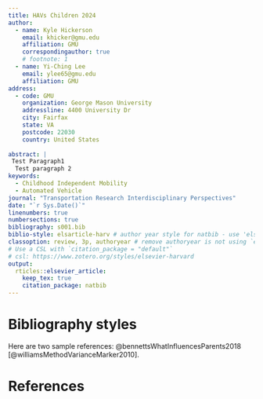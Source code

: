 ```yaml
---
title: HAVs Children 2024
author:
  - name: Kyle Hickerson
    email: khicker@gmu.edu
    affiliation: GMU
    correspondingauthor: true
    # footnote: 1
  - name: Yi-Ching Lee
    email: ylee65@gmu.edu
    affiliation: GMU
address:
  - code: GMU
    organization: George Mason University
    addressline: 4400 University Dr
    city: Fairfax
    state: VA
    postcode: 22030
    country: United States
    
abstract: |
 Test Paragraph1
  Test paragraph 2
keywords: 
  - Childhood Independent Mobility
  - Automated Vehicle
journal: "Transportation Research Interdisciplinary Perspectives"
date: "`r Sys.Date()`"
linenumbers: true
numbersections: true
bibliography: s001.bib
biblio-style: elsarticle-harv # author year style for natbib - use 'elsarticle-num' or 'elsarticle-num-names' for numbered scheme
classoption: review, 3p, authoryear # remove authoryear is not using `elsarticle-harv`
# Use a CSL with `citation_package = "default"`
# csl: https://www.zotero.org/styles/elsevier-harvard
output: 
  rticles::elsevier_article:
    keep_tex: true
    citation_package: natbib
---
```


# Bibliography styles

Here are two sample references: @bennettsWhatInfluencesParents2018 [@williamsMethodVarianceMarker2010].


# References {-}

